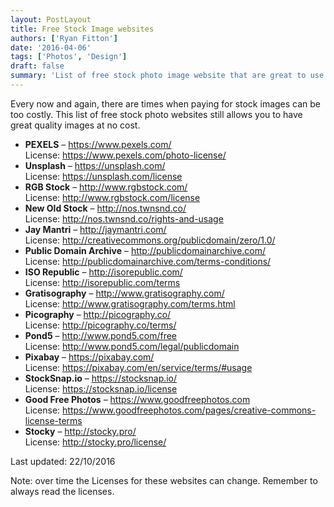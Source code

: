```yaml
---
layout: PostLayout
title: Free Stock Image websites
authors: ['Ryan Fitton']
date: '2016-04-06'
tags: ['Photos', 'Design']
draft: false
summary: 'List of free stock photo image website that are great to use for; websites, development, articles and print publications.'
---
```


<p>Every now and again, there are times when paying for stock images can be too costly. This list of free stock photo websites still allows you to have great quality images at no cost.</p>
<ul>
<li><strong>PEXELS</strong> &#8211; <a href="https://www.pexels.com/" target="_blank">https://www.pexels.com/</a><br />
License: <a href="https://www.pexels.com/photo-license/" target="_blank">https://www.pexels.com/photo-license/</a></li>
<li><strong>Unsplash</strong> &#8211; <a href="https://unsplash.com/" target="_blank">https://unsplash.com/</a><br />
License: <a href="https://unsplash.com/license" target="_blank">https://unsplash.com/license</a></li>
<li><strong>RGB Stock</strong> &#8211; <a href="http://www.rgbstock.com/" target="_blank">http://www.rgbstock.com/</a><br />
License: <a href="http://www.rgbstock.com/license" target="_blank">http://www.rgbstock.com/license</a></li>
<li><strong>New Old Stock</strong> &#8211; <a href="http://nos.twnsnd.co/" target="_blank">http://nos.twnsnd.co/</a><br />
License: <a href="http://nos.twnsnd.co/rights-and-usage" target="_blank">http://nos.twnsnd.co/rights-and-usage</a></li>
<li><strong>Jay Mantri</strong> &#8211; <a href="http://jaymantri.com/" target="_blank">http://jaymantri.com/</a><br />
License: <a href="http://creativecommons.org/publicdomain/zero/1.0/" target="_blank">http://creativecommons.org/publicdomain/zero/1.0/</a></li>
<li><strong>Public Domain Archive</strong> &#8211; <a href="http://publicdomainarchive.com/" target="_blank">http://publicdomainarchive.com/</a><br />
License: <a href="http://publicdomainarchive.com/terms-conditions/" target="_blank">http://publicdomainarchive.com/terms-conditions/</a></li>
<li><strong>ISO Republic</strong> &#8211; <a href="http://isorepublic.com/" target="_blank">http://isorepublic.com/</a><br />
License: <a href="http://isorepublic.com/terms" target="_blank">http://isorepublic.com/terms</a></li>
<li><strong>Gratisography</strong> &#8211; <a href="http://www.gratisography.com/" target="_blank">http://www.gratisography.com/</a><br />
License: <a href="http://www.gratisography.com/terms.html" target="_blank">http://www.gratisography.com/terms.html</a></li>
<li><strong>Picography</strong> &#8211; <a href="http://picography.co/" target="_blank">http://picography.co/</a><br />
License: <a href="http://picography.co/terms/" target="_blank">http://picography.co/terms/</a></li>
<li><strong>Pond5</strong> &#8211; <a href="http://www.pond5.com/free" target="_blank">http://www.pond5.com/free</a><br />
License: <a href="http://www.pond5.com/legal/publicdomain" target="_blank">http://www.pond5.com/legal/publicdomain</a></li>
<li><strong>Pixabay</strong> &#8211; <a href="https://pixabay.com/" target="_blank">https://pixabay.com/</a><br />
License: <a href="https://pixabay.com/en/service/terms/#usage" target="_blank">https://pixabay.com/en/service/terms/#usage</a></li>
<li><strong>StockSnap.io</strong> &#8211; <a href="https://stocksnap.io/" target="_blank">https://stocksnap.io/</a><br />
License: <a href="https://stocksnap.io/license" target="_blank">https://stocksnap.io/license</a></li>
<li><strong>Good Free Photos</strong> &#8211; <a href="https://www.goodfreephotos.com" target="_blank">https://www.goodfreephotos.com</a><br />
License: <a href="https://www.goodfreephotos.com/pages/creative-commons-license-terms" target="_blank">https://www.goodfreephotos.com/pages/creative-commons-license-terms</a></li>
<li><strong>Stocky</strong> &#8211; <a href="http://stocky.pro/" target="_blank">http://stocky.pro/</a><br />
License: <a href="http://stocky.pro/license/" target="_blank">http://stocky.pro/license/</a></li>
</ul>
<p>Last updated: 22/10/2016</p>
<p>Note: over time the Licenses for these websites can change. Remember to always read the licenses.</p>